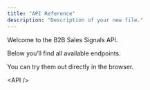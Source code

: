 ```yaml
---
title: "API Reference"
description: "Description of your new file."
---
```


Welcome to the B2B Sales Signals API.

Below you’ll find all available endpoints.  

You can try them out directly in the browser.

\<API /\>